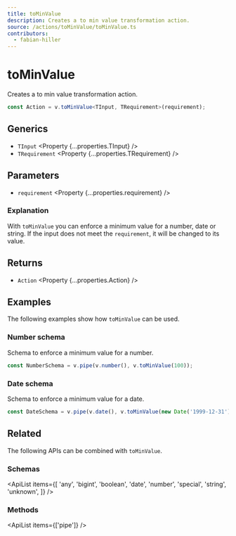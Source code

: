 ```yaml
---
title: toMinValue
description: Creates a to min value transformation action.
source: /actions/toMinValue/toMinValue.ts
contributors:
  - fabian-hiller
---
```



# toMinValue

Creates a to min value transformation action.

```ts
const Action = v.toMinValue<TInput, TRequirement>(requirement);
```

## Generics

- `TInput` <Property {...properties.TInput} />
- `TRequirement` <Property {...properties.TRequirement} />

## Parameters

- `requirement` <Property {...properties.requirement} />

### Explanation

With `toMinValue` you can enforce a minimum value for a number, date or string. If the input does not meet the `requirement`, it will be changed to its value.

## Returns

- `Action` <Property {...properties.Action} />

## Examples

The following examples show how `toMinValue` can be used.

### Number schema

Schema to enforce a minimum value for a number.

```ts
const NumberSchema = v.pipe(v.number(), v.toMinValue(100));
```

### Date schema

Schema to enforce a minimum value for a date.

```ts
const DateSchema = v.pipe(v.date(), v.toMinValue(new Date('1999-12-31')));
```

## Related

The following APIs can be combined with `toMinValue`.

### Schemas

<ApiList
  items={[
    'any',
    'bigint',
    'boolean',
    'date',
    'number',
    'special',
    'string',
    'unknown',
  ]}
/>

### Methods

<ApiList items={['pipe']} />
